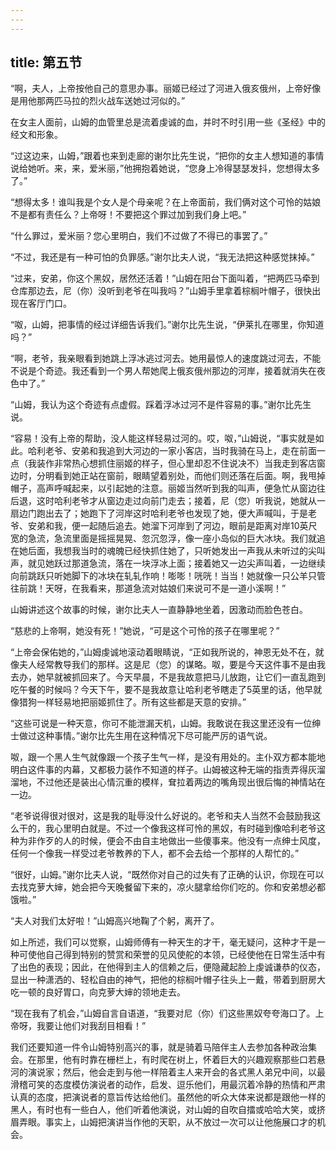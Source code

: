 ```yaml
---
---
---
```

title: 第五节
---




“啊，夫人，上帝按他自己的意思办事。丽姬已经过了河进入俄亥俄州，上帝好像是用他那两匹马拉的烈火战车送她过河似的。”

在女主人面前，山姆的血管里总是流着虔诚的血，并时不时引用一些《圣经》中的经文和形象。

“过这边来，山姆，”跟着也来到走廊的谢尔比先生说，“把你的女主人想知道的事情说给她听。来，来，爱米丽，”他拥抱着她说，“您身上冷得瑟瑟发抖，您想得太多了。”

“想得太多！谁叫我是个女人是个母亲呢？在上帝面前，我们俩对这个可怜的姑娘不是都有责任么？上帝呀！不要把这个罪过加到我们身上吧。”

“什么罪过，爱米丽？您心里明白，我们不过做了不得已的事罢了。”

“不过，我还是有一种可怕的负罪感。”谢尔比夫人说，“我无法把这种感觉抹掉。”

“过来，安弟，你这个黑奴，居然还活着！”山姆在阳台下面叫着，“把两匹马牵到仓库那边去，尼（你）没听到老爷在叫我吗？”山姆手里拿着棕榈叶帽子，很快出现在客厅门口。

“呶，山姆，把事情的经过详细告诉我们。”谢尔比先生说，“伊莱扎在哪里，你知道吗？”

“啊，老爷，我亲眼看到她跳上浮冰逃过河去。她用最惊人的速度跳过河去，不能不说是个奇迹。我还看到一个男人帮她爬上俄亥俄州那边的河岸，接着就消失在夜色中了。”

“山姆，我认为这个奇迹有点虚假。踩着浮冰过河不是件容易的事。”谢尔比先生说。

“容易！没有上帝的帮助，没人能这样轻易过河的。哎，呶，”山姆说，“事实就是如此。哈利老爷、安弟和我追到大河边的一家小客店，当时我骑在马上，走在前面一点（我装作非常热心想抓住丽姬的样子，但心里却忍不住说决不）当我走到客店窗边时，分明看到她正站在窗前，眼睛望着别处，而他们则还落在后面。啊，我甩掉帽子，高声呼喊起来，以引起她的注意。丽姬当然听到我的叫声，便急忙从窗边往后退，这时哈利老爷才从窗边走过向前门走去；接着，尼（您）听我说，她就从一扇边门跑出去了；她跑下了河岸这时哈利老爷也发现了她，便大声喊叫，于是老爷、安弟和我，便一起随后追去。她溜下河岸到了河边，眼前是距离对岸10英尺宽的急流，急流里面是摇摇晃晃、忽沉忽浮，像一座小岛似的巨大冰块。我们就追在她后面，我想我当时的魂魄已经快抓住她了，只听她发出一声我从未听过的尖叫声，就见她跃过那道急流，落在一块浮冰上面；接着她又一边尖声叫着，一边继续向前跳跃只听她脚下的冰块在轧轧作响！嘭嘭！咣咣！当当！她就像一只公羊只管往前跳！天呀，在我看来，那道急流对姑娘们来说可不是一道小溪啊！”

山姆讲述这个故事的时候，谢尔比夫人一直静静地坐着，因激动而脸色苍白。

“慈悲的上帝啊，她没有死！”她说，“可是这个可怜的孩子在哪里呢？”

“上帝会保佑她的，”山姆虔诚地滚动着眼睛说，“正如我所说的，神恩无处不在，就像夫人经常教导我们的那样。这是尼（您）的谋略。呶，要是今天这件事不是由我去办，她早就被抓回来了。今天早晨，不是我故意把马儿放跑，让它们一直乱跑到吃午餐的时候吗？今天下午，要不是我故意让哈利老爷瞎走了5英里的话，他早就像猎狗一样轻易地把丽姬抓住了。所有这些都是天意的安排。”

“这些可说是一种天意，你可不能泄漏天机，山姆。我敢说在我这里还没有一位绅士做过这种事情。”谢尔比先生用在这种情况下尽可能严厉的语气说。

呶，跟一个黑人生气就像跟一个孩子生气一样，是没有用处的。主仆双方都本能地明白这件事的内幕，又都极力装作不知道的样子。山姆被这种无端的指责弄得灰溜溜地，不过他还是装出心情沉重的模样，耷拉着两边的嘴角现出很后悔的神情站在一边。

“老爷说得很对很对，这是我的耻辱没什么好说的。老爷和夫人当然不会鼓励我这么干的，我心里明白就是。不过一个像我这样可怜的黑奴，有时碰到像哈利老爷这种为非作歹的人的时候，便会不由自主地做出一些傻事来。他没有一点绅士风度，任何一个像我一样受过老爷教养的下人，都不会去给一个那样的人帮忙的。”

“很好，山姆。”谢尔比夫人说，“既然你对自己的过失有了正确的认识，你现在可以去找克萝大婶，她会把今天晚餐留下来的，凉火腿拿给你们吃的。你和安弟想必都饿啦。”

“夫人对我们太好啦！”山姆高兴地鞠了个躬，离开了。

如上所述，我们可以觉察，山姆师傅有一种天生的才干，毫无疑问，这种才干是一种可使他自己得到特别的赞赏和荣誉的见风使舵的本领，已经使他在日常生活中有了出色的表现；因此，在他得到主人的信赖之后，便隐藏起脸上虔诚谦恭的仪态，显出一种潇洒的、轻松自由的神气，把他的棕榈叶帽子往头上一戴，带着到厨房大吃一顿的良好胃口，向克萝大婶的领地走去。

“现在我有了机会，”山姆自言自语道，“我要对尼（你）们这些黑奴夸夸海口了。上帝呀，我要让他们对我刮目相看！”

我们还要知道一件令山姆特别高兴的事，就是骑着马陪伴主人去参加各种政治集会。在那里，他有时靠在栅栏上，有时爬在树上，怀着巨大的兴趣观察那些口若悬河的演说家；然后，他会走到与他一样陪着主人来开会的各式黑人弟兄中间，以最滑稽可笑的态度模仿演说者的动作，启发、逗乐他们，用最沉着冷静的热情和严肃认真的态度，把演说者的意旨传达给他们。虽然他的听众大体来说都是跟他一样的黑人，有时也有一些白人，他们听着他演说，对山姆的自吹自擂或哈哈大笑，或挤眉弄眼。事实上，山姆把演讲当作他的天职，从不放过一次可以让他施展口才的机会。